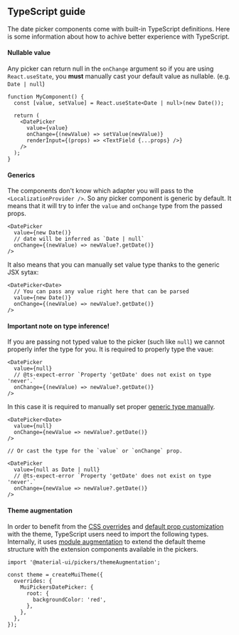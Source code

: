 
<PageMeta
  title="TypeScript – @material-ui/pickers"
  description="A guide of how to use @material-ui/pickers with TypeScript"
/>

## TypeScript guide

The date picker components come with built-in TypeScript definitions.
Here is some information about how to achive better experience with TypeScript.

<!-- https://stackoverflow.com/questions/62452160/material-datetimepicker-onchange-typescript-mismatch-error/62471345 -->

#### Nullable value

Any picker can return null in the `onChange` argument so if you are using `React.useState`, you **must** manually cast your default value as nullable. (e.g. `Date | null`)

```tsx
function MyComponent() {
  const [value, setValue] = React.useState<Date | null>(new Date());

  return (
    <DatePicker
      value={value}
      onChange={(newValue) => setValue(newValue)}
      renderInput={(props) => <TextField {...props} />}
    />
  );
}
```

#### Generics

The components don't know which adapter you will pass to the `<LocalizationProvider />`. So any picker component is generic by default.
It means that it will try to infer the `value` and `onChange` type from the passed props.

```tsx
<DatePicker
  value={new Date()}
  // date will be inferred as `Date | null`
  onChange={(newValue) => newValue?.getDate()}
/>
```

It also means that you can manually set value type thanks to the generic JSX sytax:

```tsx
<DatePicker<Date>
  // You can pass any value right here that can be parsed
  value={new Date()}
  onChange={(newValue) => newValue?.getDate()}
/>
```

#### Important note on type inference!

If you are passing not typed value to the picker (such like `null`) we cannot properly infer the type for you. It is required to properly type the vaue:

```tsx
<DatePicker
  value={null}
  // @ts-expect-error `Property 'getDate' does not exist on type 'never'.`
  onChange={(newValue) => newValue?.getDate()}
/>
```

In this case it is required to manually set proper [generic type manually](#generics).

```tsx
<DatePicker<Date>
  value={null}
  onChange={newValue => newValue?.getDate()}
/>

// Or cast the type for the `value` or `onChange` prop.

<DatePicker
  value={null as Date | null}
  // @ts-expect-error `Property 'getDate' does not exist on type 'never'.`
  onChange={newValue => newValue?.getDate()}
/>
```

#### Theme augmentation

In order to benefit from the [CSS overrides](https://material-ui.com/customization/globals/#css) and
[default prop customization](https://material-ui.com/customization/globals/#default-props) with the theme,
TypeScript users need to import the following types. Internally, it uses [module augmentation](https://material-ui.com/guides/typescript/#customization-of-theme)
to extend the default theme structure with the extension components available in the pickers.

```tsx
import '@material-ui/pickers/themeAugmentation';

const theme = createMuiTheme({
  overrides: {
    MuiPickersDatePicker: {
      root: {
        backgroundColor: 'red',
      },
    },
  },
});
```
